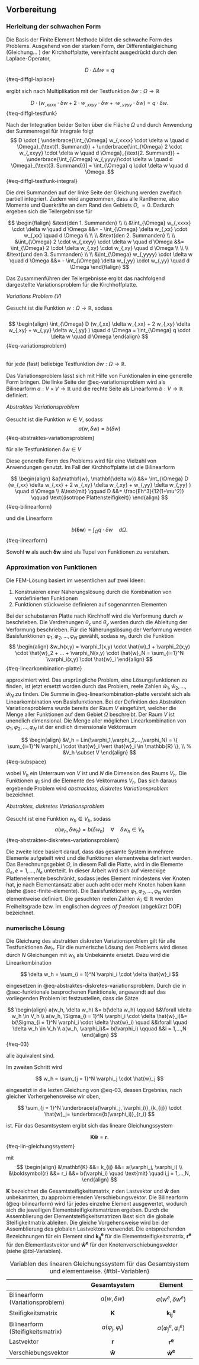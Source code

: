 ## Vorbereitung {#sec-vorbereitung}

### Herleitung der schwachen Form {#sec-schwache-form}

Die Basis der Finite Element Methode bildet die schwache Form des Problems. Ausgehend von der starken Form, der Differentialgleichung (Gleichung... ) der Kirchhoffplatte, vereinfacht ausgedrückt durch den Laplace-Operator,

$$
D \cdot \Delta \Delta w = q 
$$ {#eq-diffgl-laplace}

<!-- 
$$
\Delta w = \frac{\partial^2 w}{\partial x^2} + \frac{\partial^2 w}{\partial y^2}
$$ {#eq-diffgl-laplace} 
-->

ergibt sich nach Multiplikation mit der Testfunktion $\delta w : \Omega \to \mathbb{R}$

$$
D \cdot  (w_{,xxxx} \cdot \delta w 
+ 2 \cdot w_{,xxyy} \cdot \delta w 
+ \cdot w_{,yyyy}\cdot \delta w)
=  q \cdot \delta w .
$$ {#eq-diffgl-testfunk}

Nach der Integration beider Seiten über die Fläche $\Omega$ und durch Anwendung der Summenregel für Integrale folgt
$$
D \cdot [ \underbrace{\int_{\Omega} w_{,xxxx} \cdot \delta w \quad d \Omega}_{\text{1. Summand}} + \underbrace{\int_{\Omega} 2 \cdot w_{,xxyy} \cdot \delta w \quad d \Omega}_{\text{2. Summand}} + \underbrace{\int_{\Omega} w_{,yyyy}\cdot \delta w \quad d \Omega}_{\text{3. Summand}}] = \int_{\Omega} q \cdot \delta w \quad d \Omega.
$$ {#eq-diffgl-testfunk-integral}

Die drei Summanden auf der linke Seite der Gleichung werden zweifach partiell integriert. Zudem wird angenommen, dass alle Rantherme, also Momente und Querkräfte an dem Rand des Gebiets $\Omega$, $=0$. Dadurch ergeben sich die Teilergebnisse für 

$$
\begin{flalign}
&\text{den 1. Summanden} \\
\\
&\int_{\Omega} w_{,xxxx} \cdot \delta w \quad d \Omega
&&=
- \int_{\Omega} \delta w_{,xx} \cdot w_{,xx} \quad d \Omega \\
\\
\\
&\text{den 2. Summanden} \\
\\
&\int_{\Omega} 2 \cdot w_{,xxyy} \cdot \delta w \quad d \Omega
&&= \int_{\Omega} 2 \cdot \delta w_{,xy} \cdot w_{,xy} \quad d \Omega \\
\\
\\
&\text{und den 3. Summanden} \\
\\
&\int_{\Omega} w_{,yyyy} \cdot \delta w \quad d \Omega
&&=
- \int_{\Omega} \delta w_{,yy} \cdot w_{,yy} \quad d \Omega
\end{flalign}
$$


Das Zusammenführen der Teilergebnisse ergibt das nachfolgend dargestellte Variationsproblem für die Kirchhoffplatte.

::: {.block fill="luma(230)" inset="8pt" radius="4pt"}
*Variations Problem (V)* \

Gesucht ist die Funktion $w:\Omega \to \mathbb{R}$, sodass 
\
\
$$
\begin{align}
\int_{\Omega} D (w_{,xx} \delta w_{,xx} + 2 w_{,xy} \delta w_{,xy} + w_{,yy} \delta w_{,yy} ) \quad d \Omega 
= \int_{\Omega} q \cdot \delta w \quad d \Omega
\end{align}
$$ {#eq-variationsproblem}

\
<!-- 
__Eigentlich RICHTIG__
$$
\begin{align}
\int_{\Omega}  D (1+\nu) \cdot (\frac{\partial^2 w}{\partial x^2} \cdot \frac{\partial^2 \delta w}{\partial x^2} + 2 \cdot \frac{\partial w}{\partial x \partial y} \cdot \frac{\partial \delta w}{\partial x \partial y} + \frac{\partial^2 w}{\partial y^2} \cdot \frac{\partial^2 \delta w}{\partial y^2} \quad d \Omega) \\ 
= \int_{\Omega} q \cdot \delta w \quad d \Omega
\end{align}
$$ {#eq-variationsproblem-2}
 -->
für jede (fast) beliebige Testfunktion $\delta w:\Omega \to \mathbb{R}$.

:::

Das Variationsproblem lässt sich mit Hilfe von Funktionalen in eine generelle Form bringen. Die linke Seite der @eq-variationsproblem wird als Bilinearform $a:V \times V \to \mathbb{R}$ und die rechte Seite als Linearform $b:V \to \mathbb{R}$ definiert.

::: {.block fill="luma(230)" inset="8pt" radius="4pt"}

*Abstraktes Variationsproblem* 
\
\
Gesucht ist die Funktion $w \in V$, sodass 
$$
a(w, \delta w)= b(\delta w)
$${#eq-abstraktes-variationsproblem}

für alle Testfunktionen $\delta w \in V$

:::

Diese generelle Form des Problems wird für eine Vielzahl von Anwendungen genutzt. Im Fall der Kirchhoffplatte ist die Bilinearform 

$$ 
\begin{align}
&a(\mathbf{w}, \mathbf{\delta w}) &&= \int_{\Omega} D (w_{,xx} \delta w_{,xx} + 2 w_{,xy} \delta w_{,xy} + w_{,yy} \delta w_{,yy} ) \quad d \Omega \\
&\text{mit} \qquad
D &&= \frac{Eh^3}{12(1+\nu^2)} \qquad \text{(isotrope Plattensteifigkeit)}
\end{align}
$$ {#eq-bilinearform}

und die Linearform

$$ 
b(\mathbf{\delta w}) = \int_{\Omega} q \cdot \delta w \quad d \Omega.
$$ {#eq-linearform}

Sowohl $\mathbf{w}$ als auch $\mathbf{\delta w}$ sind als Tupel von Funktionen zu verstehen.

### Approximation von Funktionen {#sec-approximation-funktionen}

Die FEM-Lösung basiert im wesentlichen auf zwei Ideen:

1. Konstruieren einer Näherungslösung durch die Kombination von vordefinierten Funktionen
2. Funktionen stückweise definieren auf sogenannten Elementen

Bei der schubstarren Platte nach Kirchhoff wird die Verformung durch $w$ beschrieben. Die Verdrehungen $\theta_x$ und $\theta_y$ werden durch die Ableitung der Verformung beschrieben. Für die Näherungslösung der Verformung werden Basisfunktionen $\varphi_1, \varphi_2,...,\varphi_N$ gewählt, sodass $w_h$ durch die Funktion
$$
\begin{align}
&w_h(x,y) = \varphi_1(x,y) \cdot \hat{w}_1 +  \varphi_2(x,y) \cdot \hat{w}_2 + ... + \varphi_N(x,y) \cdot \hat{w}_N = \sum_{i=1}^N \varphi_i(x,y) \cdot \hat{w}_i 
\end{align}
$${#eq-linearkombination-platte}

approximiert wird. Das ursprüngliche Problem, eine Lösungsfunktionen zu finden, ist jetzt ersetzt worden durch das Problem, reele Zahlen $\hat{w}_1, \hat{w}_2,...,\hat{w}_N$ zu finden. Die Summe in @eq-linearkombination-platte versteht sich als Linearkombination von Basisfunktionen. Bei der Definition des Abstrakten Variationsproblems wurde bereits der Raum $V$ eingeführt, welcher die Menge aller Funktionen auf dem Gebiet $\Omega$ beschreibt. Der Raum $V$ ist unendlich dimensional. Die Menge aller möglichen Linearkombination von $\varphi_1, \varphi_2,...,\varphi_N$ ist der endlich dimensionale Vektorraum 

$$
\begin{align}
&V_h = Lin(\varphi_1,\varphi_2,...,\varphi_N) = \{ \sum_{i=1}^N \varphi_i \cdot \hat{w}_i \vert \hat{w}_i \in \mathbb{R} \}, \\
% &V_h \subset V
\end{align}
$${#eq-subspace}

wobei $V_h$ ein Unterraum von $V$ ist und $N$ die Dimension des Raums $V_h$. Die Funktionen $\varphi_i$ sind die Elemente des Vektorraums $V_h$. Das sich daraus ergebende Problem wird _abstracktes, diskretes Variationsproblem_ bezeichnet.

::: {.block fill="luma(230)" inset="8pt" radius="4pt"}

*Abstraktes, diskretes Variationsproblem* 
\
\
Gesucht ist eine Funktion $w_h \in V_h$, sodass 
$$
a(w_h, \delta w_h)= b(\delta w_h) \quad \forall \quad \delta w_h \in V_h
$${#eq-abstraktes-diskretes-variationsproblem}

:::

Die zweite Idee basiert darauf, dass das gesamte System in mehrere Elemente aufgeteilt wird und die Funktionen elementweise definiert werden. Das Berechnungsgebiet $\Omega$, in diesem Fall die Platte, wird in die Elemente $\Omega_e, e = 1,...,N_e$ unterteilt. In dieser Arbeit wird sich auf viereckige Plattenelemente beschränkt, sodass jedes Element mindestens vier Knoten hat, je nach Elementansatz aber auch acht oder mehr Knoten haben kann (siehe @sec-finite-elemente). Die Basisfunktionen $\varphi_1, \varphi_2,...,\varphi_N$ werden elementweise definiert. Die gesuchten reelen Zahlen $\hat{w}_i \in \mathbb{R}$ werden Freiheitsgrade bzw. im englischen _degrees of freedom_ (abgekürzt DOF) bezeichnet.

### numerische Lösung {#sec-numerische-loesung}

Die Gleichung des abstrakten diskreten Variationsproblem gilt für alle Testfunktionen $\delta w_h$. Für die numerische Lösung des Problems
wird dieses durch $N$ Gleichungen mit $w_h$ als Unbekannte ersetzt. Dazu wird die Linearkombination

$$
\delta w_h = \sum_{i = 1}^N \varphi_i \cdot \delta \hat{w}_i
$$

eingesetzen in @eq-abstraktes-diskretes-variationsproblem. Durch die in @sec-funktionale besprochenen Funktionale, angewandt auf das vorliegenden Problem ist festzustellen, dass die Sätze 

::: {.block fill="luma(230)" inset="8pt" radius="4pt"}

$$
\begin{align}
a(w_h, \delta w_h) &= b(\delta w_h) \qquad &&\forall \delta w_h \in V_h \\
a(w_h, \Sigma_{i = 1}^N \varphi_i \cdot \delta \hat{w}_i)&= b(\Sigma_{i = 1}^N \varphi_i \cdot \delta \hat{w}_i) \quad &&\forall \quad \delta w_h \in V_h \\
a(w_h, \varphi_i)&= b(\varphi_i) \qquad &&i = 1,...,N
\end{align}
$${#eq-03}

:::

alle äquivalent sind. 

Im zweiten Schritt wird 

$$
w_h = \sum_{j = 1}^N \varphi_j \cdot \hat{w}_j
$$

eingesetzt in die lezten Gleichung von @eq-03, dessen Ergebniss, nach gleicher Vorhergehensweise wir oben, 

$$
\sum_{j = 1}^N \underbrace{a(\varphi_j, \varphi_i)}_{k_{ij}} \cdot \hat{w}_j= \underbrace{b(\varphi_i)}_{r_i}
$$

ist. Für das Gesamtsystem ergibt sich das lineare Gleichungssystem

$$
\mathbf{K} \mathbf{\hat{w}} = \boldsymbol{r}.
$${#eq-lin-gleichungssystem}

mit
$$
\begin{align}
&\mathbf{K} &&= k_{ij} &&= a(\varphi_j, \varphi_i) \\
&\boldsymbol{r} &&= r_i    &&= b(\varphi_i) \quad \text{mit} \quad i,j = 1,...,N,
\end{align}
$$

$\mathbf{K}$ bezeichnet die Gesamtsteifigkeitsmatrix, $\boldsymbol{r}$ den Lastvektor und $\boldsymbol{\hat{w}}$ den unbekannten, zu approixmierenden Verschiebungsvektor. Die Bilinearform (@eq-bilinearform) wird für jedes einzelne Element ausgewertet, wodurch sich die jeweiligen Elementsteifigkeitsmatrizen ergeben. Durch die Assemblierung der Elementsteifigkeitsmatrizen lässt sich die globale Steifigkeitmatrix ableiten. Die gleiche Vorgehensweise wird bei der Assemblierung des globalen Lastvektors verwendet. Die entsprechenden Bezeichnungen für ein Element sind $\mathbf{k^e_{ij}}$ für die Elementsteifigkeitsmatrix, $\boldsymbol{r^e}$ für den Elementlastvektor und $\boldsymbol{\hat{w}^e}$ für den Knotenverschiebungsvektor (siehe @tbl-Variablen).


|                     | Gesamtsystem         | Element|
|:--------------------|:--------------------:|:-----------:|
| Bilinearform (Variationsproblem) | $a(w, \delta w)$ | $a(w^e, \delta w^e)$ | 
| Steifigkeitsmatrix  | $\mathbf{K}$         |$\mathbf{k_{ij}^e}$|
| Bilinearform (Steifigkeitsmatrix) | $a(\varphi_j, \varphi_i)$ | $a(\varphi^e_j, \varphi^e_i)$|
| Lastvektor          | $\mathbf{r}$         |$\mathbf{r^e}$|
| Verschiebungsvektor | $\mathbf{\hat{w}}$   |$\mathbf{\hat{w}^e}$|

: Variablen des linearen Gleichungssystem für das Gesamtsystem und elementweise. {#tbl-Variablen}













<!-- 
### Parametrisierung (Jacobi-Matrix)

Analog zu Kapitel ... erfolgt die Abbildung der physikalischen Koordinaten $(x,y) \in [(x_1,y_1),(x_2,y_2),(x_3,y_3),(x_4,y_4)]$, auf die Referenzkoordinaten $(\xi,\eta) \text{ mit} -1 \le \xi,\eta \le 1$, durch Bestimmung der Bilinearform $\hat{a}$ und  der Linearform $\hat{b}$. Für die Platte ergibt sich somit aus dem Variationsproblem (@eq-variationsproblem) die Gleichung 
$$
\hat{a}(\hat{w}, \hat{\delta w}) = \hat{b}(\hat{\delta w})
$${#eq-diffgl-referenzkoordinaten}

Es ergeben sich die Bilinearform 
$$ 
\begin{align}
&\hat{a}(\hat{w}, \hat{\delta w})  
= D \int_{\Omega}
&&\hat{w}_{,xx}(\underline{F}^{-1}(x,y)) \cdot \hat{\delta w}_{,xx}(\underline{F}^{-1}(x,y)) \\
&\qquad &&+ 2 \hat{w}_{,xy}(\underline{F}^{-1}(x,y)) \cdot \hat{\delta w}_{,xy}(\underline{F}^{-1}(x,y)) \\
\\
&\qquad &&+ \hat{w}_{,yy}(\underline{F}^{-1}(x,y)) \cdot \hat{\delta w}_{,yy}(\underline{F}^{-1}(x,y)) 
\quad d \Omega \\
\end{align} 
$$ {#eq-ahat}

und die Linearform 
$$ 
\begin{align}
&\hat{b}(\hat{\delta w})  
= \int_{\Omega} q \cdot \delta w(\underline{F}^{-1}(x,y)) \quad d \Omega
\end{align} 
$$ {#eq-bhat}

Für die Parametrisierung werden die Variablen $\beta^x$ und $\beta^y$ als Rotation der Normalen, bezogen auf die unverformte Plattenebene, innerhalb der $x-z$-Ebene bzw. der $y-z$-Ebene mit 
$$
\beta^x(x,y) = \theta_y (x,y) = - \frac{\partial w(x,y)}{\partial x}
\qquad  \text{und} \qquad 
\beta^y(x,y) = \theta_x (x,y) = - \frac{\partial w(x,y)}{\partial y}
$$

eingeführt. Mittels der Substitution von 
$$
\underline{F}^{-1}(x,y) = 
\begin{cases} 
F_x^{-1}(x,y)\quad & \to \quad \xi(x,y) \\
F_y^{-1}(x,y)\quad & \to \quad \eta(x,y)
\end{cases}
$$

und der Darstellung der Bilinearform als Matrix-Vektor Produkt resultiert
$$
\hat{a}(\hat{w}, \hat{\delta w})  
= D \int_{-1}^1 \int_{-1}^1 [\beta]^T [\delta \beta] \quad d\xi d\eta
$$

mit den Vektoren 
$$
\underline{\beta} = 
\left[ \begin{array}{center} 
\beta^x_{,x} \\
\beta^y_{,y}\\
\beta^x_{,y}+\beta^y_{,x}
\end{array}\right] 
\qquad \qquad \text{und} \qquad \qquad
\underline{\delta\beta} = 
\left[ \begin{array}{center} 
\delta\beta^x_{,x} \\
\delta\beta^y_{,y}\\
\delta\beta^x_{,y}+\delta\beta^y_{,x}
\end{array}\right] .
$$


Entsprechend der Herleitung der Transformationsmatrix in Kapitel ... ergeben sich die Vektoren zu 

$$ 
\begin{align}
\underline{\beta} &= 
\left[ \begin{array}{center} 
j_{11} \frac{\partial \beta^x(\xi(x,y),\eta(x,y))}{\partial x} +
j_{12} \frac{\partial \beta^x(\xi(x,y),\eta(x,y))}{\partial y} \\
j_{21} \frac{\partial \beta^y(\xi(x,y),\eta(x,y))}{\partial x} +
j_{22} \frac{\partial \beta^y(\xi(x,y),\eta(x,y))}{\partial y} \\
j_{11} \frac{\partial \beta^y(\xi(x,y),\eta(x,y))}{\partial x} + 
j_{12} \frac{\partial \beta^y(\xi(x,y),\eta(x,y))}{\partial y} + 
j_{21} \frac{\partial \beta^x(\xi(x,y),\eta(x,y))}{\partial x} +
j_{22} \frac{\partial \beta^x(\xi(x,y),\eta(x,y))}{\partial y}
\end{array}\right] \\
\underline{\delta\beta} &= 
\left[ \begin{array}{center} 
j_{11} \frac{\partial \delta\beta^x(\xi(x,y),\eta(x,y))}{\partial x} +
j_{12} \frac{\partial \delta\beta^x(\xi(x,y),\eta(x,y))}{\partial y} \\
j_{21} \frac{\partial \delta\beta^y(\xi(x,y),\eta(x,y))}{\partial x} +
j_{22} \frac{\partial \delta\beta^y(\xi(x,y),\eta(x,y))}{\partial y} \\
j_{11} \frac{\partial \delta\beta^y(\xi(x,y),\eta(x,y))}{\partial x} + 
j_{12} \frac{\partial \delta\beta^y(\xi(x,y),\eta(x,y))}{\partial y} + 
j_{21} \frac{\partial \delta\beta^x(\xi(x,y),\eta(x,y))}{\partial x} +
j_{22} \frac{\partial \delta\beta^x(\xi(x,y),\eta(x,y))}{\partial y}
\end{array}\right] 
\end{align}
$$ {#eq-Beta}

mit den Komponenten der inversen Transformationsmatrix definiert
$$
\begin{align}
j_{11} &= \frac{\partial F_x^{-1}(x,y)}{\partial x} \qquad
j_{12} &= \frac{\partial F_y^{-1}(x,y)}{\partial x} \\
j_{21} &= \frac{\partial F_x^{-1}(x,y)}{\partial y} \qquad
j_{22} &= \frac{\partial F_y^{-1}(x,y)}{\partial y} \\
\end{align}
$$

-----------------------------------------

$$
K u = r
$$

$$
u^e = 
\left[ \begin{array}{center} 
w_1 \\
\theta_{x1} \\
\theta_{y1} \\
w_2 \\
\theta_{x2} \\
\theta_{y2} \\
w_3 \\
\theta_{x3} \\
\theta_{y3} \\
w_4 \\
\theta_{x4} \\
\theta_{y4}
\end{array}\right] 
=
\left[ \begin{array}{center} 
w_1 \\
\frac{\partial w_1}{\partial y} \\
-\frac{\partial w_1}{\partial x} \\
w_2 \\
\frac{\partial w_2}{\partial y} \\
-\frac{\partial w_2}{\partial x} \\
w_3 \\
\frac{\partial w_3}{\partial y} \\
-\frac{\partial w_3}{\partial x} \\
w_4 \\
\frac{\partial w_4}{\partial y} \\
-\frac{\partial w_4}{\partial x}
\end{array}\right] 
$$


$$
\begin{align}
w_{,xx} &= \beta_{,x} &&= H^x_{,x} U_n \\
w_{,yy} &= \beta_{,y} &&= H^y_{,y} U_n \\
w_{,xy} &= \beta_{,x} + \beta_{,y} &&= (H^x_{,y} + H^y_{,x}) U_n \\
\end{align}
$$

$$ 
\begin{align}
K^e &= \int_{\Omega} [B]^T [D_b][B] d \Omega \\
&= 
\left[ \begin{array}{center} 
\frac{\partial H^x}{\partial x} \\
\frac{\partial H^y}{\partial y} \\
\frac{\partial H^x}{\partial y}+\frac{\partial H^y}{\partial x}
\end{array}\right]
\end{align}
$$ {#eq-bilinearform-ahat}

$$ 
a(w, \delta w) = \int_{\Omega} D 
\left[ \begin{array}{center} 
w_{,xx} &
w_{,yy} &
2w_{,xy}
\end{array}\right]
\begin{bmatrix} D & D\nu & 0 \\ D\nu & D & 0 \\ 0 & 0 & D\frac{1-\nu}{2} \end{bmatrix}
\left[ \begin{array}{center} 
\delta w_{,xx} \\
\delta w_{,yy} \\
2\delta w_{,xy}
\end{array}\right]
d \Omega 
$$


$$ 
\begin{align}
\hat{a}(\hat{w}, \hat{\delta w})  
&= \int_{\Omega}  D
\left[ \begin{array}{center} 
w_{,xx}(\underline{F}^{-1}(x,y)) &
w_{,yy}(\underline{F}^{-1}(x,y)) &
w_{,xy}(\underline{F}^{-1}(x,y))
\end{array}\right]
\left[ \begin{array}{center} 
\delta w_{,xx}(\underline{F}^{-1}(x,y)) \\
\delta w_{,yy}(\underline{F}^{-1}(x,y)) \\
2 \delta w_{,xy}(\underline{F}^{-1}(x,y))
\end{array}\right]
d \Omega \\
\end{align} 
$$ {#eq-black-scholes-04}


--------------------------------------------
Bilinearform $a:V \times V \to \mathbb{R}$
zur "Referenz"-Bilinearform $\hat{a}: \hat{V} \times \hat{V}  \to \mathbb{R}$

$$
\hat{a}(\hat{w}, \hat{\delta w}) = \hat{a}(\hat{w} \circ \underline{F}^{-1}(x,y), \hat{\delta w}\circ \underline{F}^{-1}(x,y))
$$

Linearform $b:V \to \mathbb{R}$
zur "Referenz"-Linearform $\hat{b}: \hat{V} \to \mathbb{R}$

$$
\hat{b}(\hat{\delta w}) = \hat{b}(\hat{\delta w}\circ \underline{F}^{-1}(x,y))
$$



$$
\mathbf{K^e} = \int_{\Omega} [B]^T [D_b][B]
$$




-----------------------------
Strong form: 
    Find a function which satisfies an equation at each point in the considered domain
Weak form:  
    Find a function, for which a scalar valued equation holds for any test function


Why the names strong form and weak form?
Strong form: 
    Requirements on u
    - fulfill the differential equation point wise (strongly) for each x ∈ [0, l] I two times differentiable
Weak form: 
    Requirements on u
    - differential equation fulfilled in an integral sense
    - one time differentiable (Fish and Belytschko 2007, p. 49)
 -->

